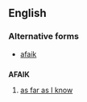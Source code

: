 ==English==

===Alternative forms===
* [[afaik]]

==={{initialism}}===
'''AFAIK'''

# {{Internet slang}} [[as far as I know]]
